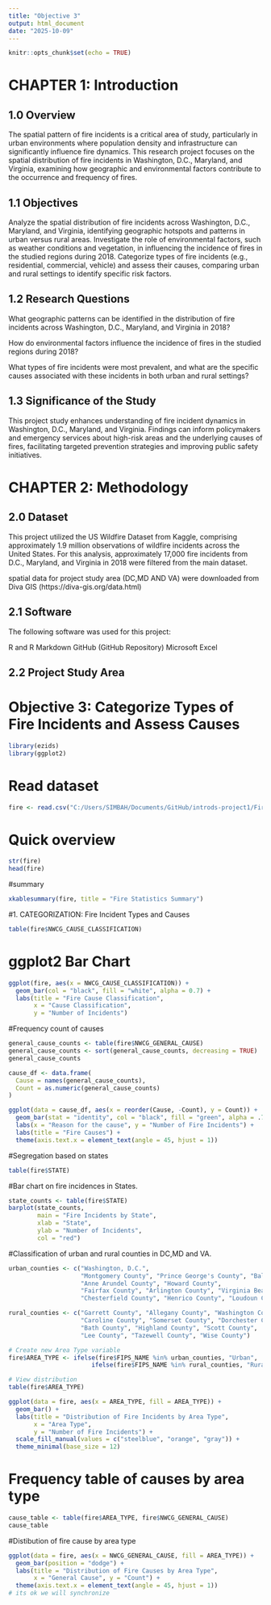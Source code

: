 ```yaml
---
title: "Objective 3"
output: html_document
date: "2025-10-09"
---
```


```r
knitr::opts_chunk$set(echo = TRUE)
```

#  CHAPTER 1: Introduction
## 1.0 Overview

The spatial pattern of fire incidents is a critical area of study, particularly in urban environments where population density and infrastructure can significantly influence fire dynamics. This research project focuses on the spatial distribution of fire incidents in Washington, D.C., Maryland, and Virginia, examining how geographic and environmental factors contribute to the occurrence and frequency of fires.

## 1.1 Objectives

Analyze the spatial distribution of fire incidents across Washington, D.C., Maryland, and Virginia, identifying geographic hotspots and patterns in urban versus rural areas.
Investigate the role of environmental factors, such as weather conditions and vegetation, in influencing the incidence of fires in the studied regions during 2018.
Categorize types of fire incidents (e.g., residential, commercial, vehicle) and assess their causes, comparing urban and rural settings to identify specific risk factors.

## 1.2 Research Questions

What geographic patterns can be identified in the distribution of fire incidents across Washington, D.C., Maryland, and Virginia in 2018?

How do environmental factors influence the incidence of fires in the studied regions during 2018?

What types of fire incidents were most prevalent, and what are the specific causes associated with these incidents in both urban and rural settings?

## 1.3 Significance of the Study
This project study enhances understanding of fire incident dynamics in Washington, D.C., Maryland, and Virginia. Findings can inform policymakers and emergency services about high-risk areas and the underlying causes of fires, facilitating targeted prevention strategies and improving public safety initiatives.

#  CHAPTER 2: Methodology
## 2.0 Dataset 
This project utilized the US Wildfire Dataset from Kaggle, comprising approximately 1.9 million observations of wildfire incidents across the United States. For this analysis, approximately 17,000 fire incidents from D.C., Maryland, and Virginia in 2018 were filtered from the main dataset.

spatial data for project study area (DC,MD AND VA) were downloaded from Diva GIS (https://diva-gis.org/data.html)

## 2.1 Software
The following software was used for this project:

R and R Markdown
GitHub (GitHub Repository)
Microsoft Excel

## 2.2 Project Study Area
# Objective 3: Categorize Types of Fire Incidents and Assess Causes

```r
library(ezids)
library(ggplot2)
```


# Read dataset
```r
fire <- read.csv("C:/Users/SIMBAH/Documents/GitHub/introds-project1/Fire incidences DC_VA_MD_cleaned.csv")
```


# Quick overview
```r
str(fire)
head(fire)
```


#summary 
```r
xkablesummary(fire, title = "Fire Statistics Summary")
```

#1. CATEGORIZATION: Fire Incident Types and Causes

```r
table(fire$NWCG_CAUSE_CLASSIFICATION)
```


# ggplot2 Bar Chart
```r
ggplot(fire, aes(x = NWCG_CAUSE_CLASSIFICATION)) +
  geom_bar(col = "black", fill = "white", alpha = 0.7) +
  labs(title = "Fire Cause Classification",
       x = "Cause Classification",
       y = "Number of Incidents")
```

#Frequency count of causes
```r
general_cause_counts <- table(fire$NWCG_GENERAL_CAUSE)
general_cause_counts <- sort(general_cause_counts, decreasing = TRUE)
general_cause_counts
```


```r
cause_df <- data.frame(
  Cause = names(general_cause_counts),
  Count = as.numeric(general_cause_counts)
)
```
```r
ggplot(data = cause_df, aes(x = reorder(Cause, -Count), y = Count)) + 
  geom_bar(stat = "identity", col = "black", fill = "green", alpha = .7) + 
  labs(x = "Reason for the cause", y = "Number of Fire Incidents") +
  labs(title = "Fire Causes") +
  theme(axis.text.x = element_text(angle = 45, hjust = 1))
```
#Segregation based on states
```r
table(fire$STATE)
```

#Bar chart on fire incidences in States.
```r
state_counts <- table(fire$STATE)
barplot(state_counts,
        main = "Fire Incidents by State",
        xlab = "State",
        ylab = "Number of Incidents",
        col = "red")
``` 

#Classification of urban and rural counties in DC,MD and VA.
```r
urban_counties <- c("Washington, D.C.",
                    "Montgomery County", "Prince George's County", "Baltimore City",
                    "Anne Arundel County", "Howard County",
                    "Fairfax County", "Arlington County", "Virginia Beach City",
                    "Chesterfield County", "Henrico County", "Loudoun County")

rural_counties <- c("Garrett County", "Allegany County", "Washington County",
                    "Caroline County", "Somerset County", "Dorchester County",
                    "Bath County", "Highland County", "Scott County",
                    "Lee County", "Tazewell County", "Wise County")

# Create new Area Type variable
fire$AREA_TYPE <- ifelse(fire$FIPS_NAME %in% urban_counties, "Urban",
                       ifelse(fire$FIPS_NAME %in% rural_counties, "Rural", "Other"))

# View distribution
table(fire$AREA_TYPE)
```
```r
ggplot(data = fire, aes(x = AREA_TYPE, fill = AREA_TYPE)) +
  geom_bar() +
  labs(title = "Distribution of Fire Incidents by Area Type",
       x = "Area Type",
       y = "Number of Fire Incidents") +
  scale_fill_manual(values = c("steelblue", "orange", "gray")) +
  theme_minimal(base_size = 12)
```

# Frequency table of causes by area type
```r
cause_table <- table(fire$AREA_TYPE, fire$NWCG_GENERAL_CAUSE)
cause_table
```
#Distibution of fire cause by area type
```r
ggplot(data = fire, aes(x = NWCG_GENERAL_CAUSE, fill = AREA_TYPE)) +
  geom_bar(position = "dodge") +
  labs(title = "Distribution of Fire Causes by Area Type",
       x = "General Cause", y = "Count") +
  theme(axis.text.x = element_text(angle = 45, hjust = 1))
# its ok we will synchronize
```